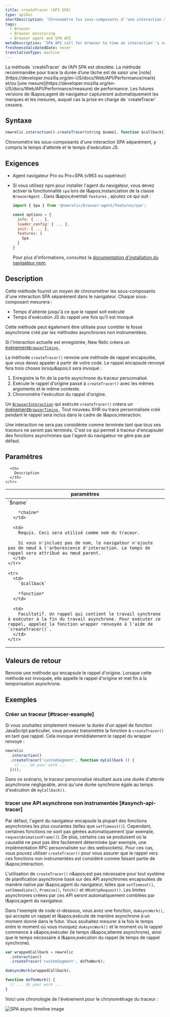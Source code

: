 ```yaml
---
title: createTracer (API SPA)
type: apiDoc
shortDescription: 'Chronomètre les sous-composants d''une interaction SPA séparément, y compris le temps d''attente et le temps d''exécution JS.'
tags:
  - Browser
  - Browser monitoring
  - Browser agent and SPA API
metaDescription: 'SPA API call for browser to time an interaction''s sub-components separately, including wait time and JS execution time.'
freshnessValidatedDate: never
translationType: machine
---
```


<Callout variant="important">
  La méthode `createTracer` de l’API SPA est obsolète. La méthode recommandée pour trace la durée d’une tâche est de saisir une [note](https://developer.mozilla.org/en-US/docs/Web/API/Performance/mark) et/ou [une mesure](https://developer.mozilla.org/en-US/docs/Web/API/Performance/measure) de performance. Les futures versions de l&amp;apos;agent de navigateur captureront automatiquement les marques et les mesures, auquel cas la prise en charge de `createTracer` cessera.
</Callout>

## Syntaxe

```js
newrelic.interaction().createTracer(string $name[, function $callback])
```

Chronomètre les sous-composants d'une interaction SPA séparément, y compris le temps d'attente et le temps d'exécution JS.

## Exigences

* Agent navigateur Pro ou Pro+SPA (v963 ou supérieur)

* Si vous utilisez npm pour installer l'agent du navigateur, vous devez activer la fonctionnalité `spa` lors de l&amp;apos;instanciation de la classe `BrowserAgent` . Dans l&amp;apos;éventail `features` , ajoutez ce qui suit :

  ```js
  import { Spa } from '@newrelic/browser-agent/features/spa';

  const options = {
    info: { ... },
    loader_config: { ... },
    init: { ... },
    features: [
      Spa
    ]
  }
  ```

  Pour plus d'informations, consultez la [documentation d'installation du navigateur npm](https://www.npmjs.com/package/@newrelic/browser-agent#new-relic-browser-agent).

## Description

Cette méthode fournit un moyen de chronométrer les sous-composants d'une interaction SPA séparément dans le navigateur. Chaque sous-composant mesurera :

* Temps d'attente jusqu'à ce que le rappel soit exécuté
* Temps d'exécution JS du rappel une fois qu'il est invoqué

Cette méthode peut également être utilisée pour combler le fossé asynchrone créé par les méthodes asynchrones non instrumentées.

Si l'interaction actuelle est enregistrée, New Relic créera un [événement`BrowserTiming` ](/docs/insights/explore-data/attributes/browser-default-attributes-insights#browsertiming-attributes).

La méthode `createTracer()` renvoie une méthode de rappel encapsulée, que vous devez appeler à partir de votre code. Le rappel encapsulé renvoyé fera trois choses lorsqu&amp;apos;il sera invoqué :

1. Enregistre la fin de la partie asynchrone du traceur personnalisé.
2. Exécute le rappel d'origine passé à `createTracer()` avec les mêmes arguments et le même contexte.
3. Chronomètre l'exécution du rappel d'origine.

Un [`BrowserInteraction`](/docs/insights/explore-data/attributes/browser-default-attributes-insights#browserinteraction-attributes) qui exécute `createTracer()` créera un [événement`BrowserTiming` ](/docs/insights/explore-data/attributes/browser-default-attributes-insights#browsertiming-attributes). Tout nouveau XHR ou trace personnalisée créé pendant le rappel sera inclus dans le cadre de l&amp;apos;interaction.

Une interaction ne sera pas considérée comme terminée tant que tous ses traceurs ne seront pas terminés. C'est ce qui permet à traceur d'encapsuler des fonctions asynchrones que l'agent du navigateur ne gère pas par défaut.

## Paramètres

<table>
  <thead>
    <tr>
      <th width="25%">
        paramètres
      </th>

      <th>
        Description
      </th>
    </tr>
  </thead>

  <tbody>
    <tr>
      <td>
        `$name`

        *chaîne*
      </td>

      <td>
        Requis. Ceci sera utilisé comme nom du traceur.

        Si vous n'incluez pas de nom, le navigateur n'ajoute pas de nœud à l'arborescence d'interaction. Le temps de rappel sera attribué au nœud parent.
      </td>
    </tr>

    <tr>
      <td>
        `$callback`

        *fonction*
      </td>

      <td>
        Facultatif. Un rappel qui contient le travail synchrone à exécuter à la fin du travail asynchrone. Pour exécuter ce rappel, appelez la fonction wrapper renvoyée à l'aide de `createTracer()`.
      </td>
    </tr>
  </tbody>
</table>

## Valeurs de retour

Renvoie une méthode qui encapsule le rappel d'origine. Lorsque cette méthode est invoquée, elle appelle le rappel d'origine et met fin à la temporisation asynchrone.

## Exemples

### Créer un traceur [#tracer-example]

Si vous souhaitez simplement mesurer la durée d'un appel de fonction JavaScript particulier, vous pouvez transmettre la fonction à `createTracer()` en tant que rappel. Cela invoque immédiatement le rappel du wrapper renvoyé :

```js
newrelic
  .interaction()
  .createTracer('customSegment', function myCallback () {
    // ... do your work ...
  })();
```

Dans ce scénario, le traceur personnalisé résultant aura une durée d'attente asynchrone négligeable, ainsi qu'une durée synchrone égale au temps d'exécution de `myCallback()`.

### tracer une API asynchrone non instrumentée [#asynch-api-tracer]

Par défaut, l'agent du navigateur encapsule la plupart des fonctions asynchrones les plus courantes (telles que `setTimeout()`). Cependant, certaines fonctions ne sont pas gérées automatiquement (par exemple, `requestAnimationFrame()`). De plus, certains cas se produisent où la causalité ne peut pas être facilement déterminée (par exemple, une implémentation RPC personnalisée sur des websockets). Pour ces cas, vous pouvez utiliser `createTracer()` pour vous assurer que le rappel vers ces fonctions non instrumentées est considéré comme faisant partie de l&amp;apos;interaction.

L'utilisation de `createTracer()` n&amp;apos;est pas nécessaire pour tout système de planification asynchrone basé sur des API asynchrones encapsulées de manière native par l&amp;apos;agent du navigateur, telles que `setTimeout()`, `setImmediate()`, `Promise()`, `fetch()` et `XMLHttpRequest()`. Les limites asynchrones créées par ces API seront automatiquement comblées par l&amp;apos;agent du navigateur.

Dans l'exemple de code ci-dessous, vous avez une fonction, `doAsyncWork()`, qui accepte un rappel et l&amp;apos;exécute de manière asynchrone à un moment donné dans le futur. Vous souhaitez mesurer à la fois le temps entre le moment où vous invoquez `doAsyncWork()` et le moment où le rappel commence à s&amp;apos;exécuter (le temps d&amp;apos;attente asynchrone), ainsi que le temps nécessaire à l&amp;apos;exécution du rappel (le temps de rappel synchrone).

```js
var wrappedCallback = newrelic
  .interaction()
  .createTracer('customSegment', doTheWork);

doAsyncWork(wrappedCallback);

function doTheWork() {
  // ... do your work ...
}
```

Voici une chronologie de l'événement pour le chronométrage du traceur :

<img title="spa-trace-async-timeline.png" alt="SPA async timeline image" src="/images/browser_diagram_async-timeline.webp" />